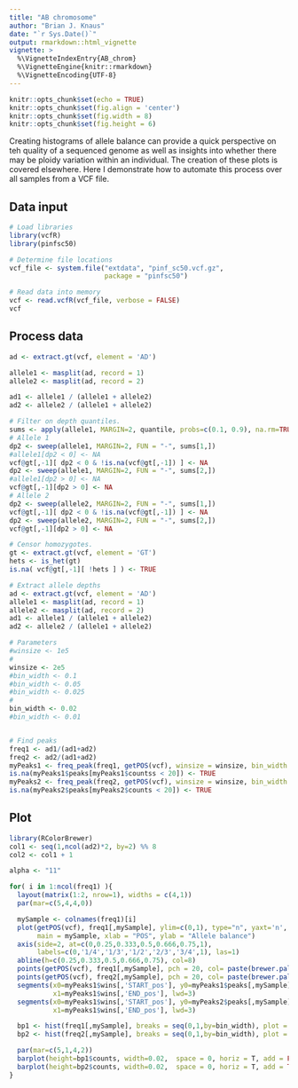 ```yaml
---
title: "AB chromosome"
author: "Brian J. Knaus"
date: "`r Sys.Date()`"
output: rmarkdown::html_vignette
vignette: >
  %\VignetteIndexEntry{AB_chrom}
  %\VignetteEngine{knitr::rmarkdown}
  %\VignetteEncoding{UTF-8}
---
```



```r
knitr::opts_chunk$set(echo = TRUE)
knitr::opts_chunk$set(fig.align = 'center')
knitr::opts_chunk$set(fig.width = 8)
knitr::opts_chunk$set(fig.height = 6)
```


Creating histograms of allele balance can provide a quick perspective on teh quality of a sequenced genome as well as insights into whether there may be ploidy variation within an individual.
The creation of these plots is covered elsewhere.
Here I demonstrate how to automate this process over all samples from a VCF file.


## Data input


```r
# Load libraries
library(vcfR)
library(pinfsc50)

# Determine file locations
vcf_file <- system.file("extdata", "pinf_sc50.vcf.gz",
                        package = "pinfsc50")

# Read data into memory
vcf <- read.vcfR(vcf_file, verbose = FALSE)
vcf
```


## Process data

```r
ad <- extract.gt(vcf, element = 'AD')

allele1 <- masplit(ad, record = 1)
allele2 <- masplit(ad, record = 2)

ad1 <- allele1 / (allele1 + allele2)
ad2 <- allele2 / (allele1 + allele2)

# Filter on depth quantiles.
sums <- apply(allele1, MARGIN=2, quantile, probs=c(0.1, 0.9), na.rm=TRUE)
# Allele 1
dp2 <- sweep(allele1, MARGIN=2, FUN = "-", sums[1,])
#allele1[dp2 < 0] <- NA
vcf@gt[,-1][ dp2 < 0 & !is.na(vcf@gt[,-1]) ] <- NA
dp2 <- sweep(allele1, MARGIN=2, FUN = "-", sums[2,])
#allele1[dp2 > 0] <- NA
vcf@gt[,-1][dp2 > 0] <- NA
# Allele 2
dp2 <- sweep(allele2, MARGIN=2, FUN = "-", sums[1,])
vcf@gt[,-1][ dp2 < 0 & !is.na(vcf@gt[,-1]) ] <- NA
dp2 <- sweep(allele2, MARGIN=2, FUN = "-", sums[2,])
vcf@gt[,-1][dp2 > 0] <- NA

# Censor homozygotes.
gt <- extract.gt(vcf, element = 'GT')
hets <- is_het(gt)
is.na( vcf@gt[,-1][ !hets ] ) <- TRUE

# Extract allele depths
ad <- extract.gt(vcf, element = 'AD')
allele1 <- masplit(ad, record = 1)
allele2 <- masplit(ad, record = 2)
ad1 <- allele1 / (allele1 + allele2)
ad2 <- allele2 / (allele1 + allele2)

# Parameters
#winsize <- 1e5
#
winsize <- 2e5
#bin_width <- 0.1
#bin_width <- 0.05
#bin_width <- 0.025
#
bin_width <- 0.02
#bin_width <- 0.01


# Find peaks
freq1 <- ad1/(ad1+ad2)
freq2 <- ad2/(ad1+ad2)
myPeaks1 <- freq_peak(freq1, getPOS(vcf), winsize = winsize, bin_width = bin_width)
is.na(myPeaks1$peaks[myPeaks1$countss < 20]) <- TRUE
myPeaks2 <- freq_peak(freq2, getPOS(vcf), winsize = winsize, bin_width = bin_width, lhs = FALSE)
is.na(myPeaks2$peaks[myPeaks2$counts < 20]) <- TRUE

```



## Plot



```r
library(RColorBrewer)
col1 <- seq(1,ncol(ad2)*2, by=2) %% 8
col2 <- col1 + 1

alpha <- "11"

for( i in 1:ncol(freq1) ){
  layout(matrix(1:2, nrow=1), widths = c(4,1))
  par(mar=c(5,4,4,0))

  mySample <- colnames(freq1)[i]
  plot(getPOS(vcf), freq1[,mySample], ylim=c(0,1), type="n", yaxt='n', 
       main = mySample, xlab = "POS", ylab = "Allele balance")
  axis(side=2, at=c(0,0.25,0.333,0.5,0.666,0.75,1), 
       labels=c(0,'1/4','1/3','1/2','2/3','3/4',1), las=1)
  abline(h=c(0.25,0.333,0.5,0.666,0.75), col=8)
  points(getPOS(vcf), freq1[,mySample], pch = 20, col= paste(brewer.pal(n=12, name = "Paired")[ col1[i] ], alpha, sep="") )
  points(getPOS(vcf), freq2[,mySample], pch = 20, col= paste(brewer.pal(n=12, name = "Paired")[ col2[i] ], alpha, sep="") )
  segments(x0=myPeaks1$wins[,'START_pos'], y0=myPeaks1$peaks[,mySample],
           x1=myPeaks1$wins[,'END_pos'], lwd=3)
  segments(x0=myPeaks1$wins[,'START_pos'], y0=myPeaks2$peaks[,mySample],
           x1=myPeaks1$wins[,'END_pos'], lwd=3)

  bp1 <- hist(freq1[,mySample], breaks = seq(0,1,by=bin_width), plot = FALSE)
  bp2 <- hist(freq2[,mySample], breaks = seq(0,1,by=bin_width), plot = FALSE)

  par(mar=c(5,1,4,2))
  barplot(height=bp1$counts, width=0.02,  space = 0, horiz = T, add = FALSE, col=brewer.pal(n=12, name = "Paired")[ col1[i] ])
  barplot(height=bp2$counts, width=0.02,  space = 0, horiz = T, add = TRUE, col=brewer.pal(n=12, name = "Paired")[ col2[i] ])
}


```
